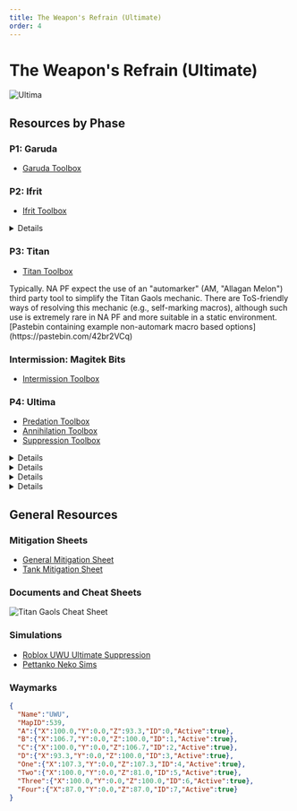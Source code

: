 ```yaml
---
title: The Weapon's Refrain (Ultimate)
order: 4
---
```


# The Weapon's Refrain (Ultimate)

![Ultima](/images/thumbnails/ultimate/Ultima.png)

## Resources by Phase

### P1: Garuda

- [Garuda Toolbox](https://ff14.toolboxgaming.space/?id=359535529826261&preview=1)   

### P2: Ifrit

- [Ifrit Toolbox](https://ff14.toolboxgaming.space/?id=562530446784261&preview=1) 

<Details title="Quick guide to Ifrit Dashes">
  <YouTube videoId="pZ6FPoVkbRY" />
</Details>



### P3: Titan

- [Titan Toolbox](https://ff14.toolboxgaming.space/?id=463534803605261&preview=1)

<Callout>
  Typically. NA PF expect the use of an "automarker" (AM, "Allagan Melon") third party tool to simplify the Titan Gaols mechanic.
  There are ToS-friendly ways of resolving this mechanic (e.g., self-marking macros),
  although such use is extremely rare in NA PF and more suitable in a static environment.
  [Pastebin containing example non-automark macro based options](https://pastebin.com/42br2VCq)
</Callout>

### Intermission: Magitek Bits

- [Intermission Toolbox](https://ff14.toolboxgaming.space/?id=430631425646261&preview=1)

### P4: Ultima

- [Predation Toolbox ](https://ff14.toolboxgaming.space/?id=530635345646261&preview=1)
- [Annihilation Toolbox ](https://ff14.toolboxgaming.space/?id=930637786646261&preview=1)
- [Suppression Toolbox ](https://ff14.toolboxgaming.space/?id=830635036646261&preview=1)

<Details title="The Weapon's Refrain (Ultimate) quick Predation guide">
  <YouTube videoId="d08-CA5zS1c" />
</Details>

<Details title="FFXIV UWU Annihilation visual guide 3-3-1-1">
  <YouTube videoId="9eUvqv6rNT0" />
</Details>

<Details title="UwU - Ultimate Suppression Visual Guide">
  <YouTube videoId="PSrbDnFtIJ0" />
</Details>

<Details title="Quick guide to Primal Roulette">
  <YouTube videoId="CHbzuXPIi-4" />
</Details>

## General Resources

### Mitigation Sheets

- [General Mitigation Sheet](https://docs.google.com/spreadsheets/d/1V-FXFOW8pj87DtqT4KpKSbu3AZYI4diSjH1F-FyNt_o/edit?usp=sharing)
- [Tank Mitigation Sheet](https://docs.google.com/spreadsheets/d/13dpeUEBHFpLxX38gjC8oh1xEB4F7xBECI9BvycJEsfk/edit#gid=831820397)

### Documents and Cheat Sheets

![Titan Gaols Cheat Sheet](/images/ultimates/uwu/TitanGaolsCheatSheet.png)

### Simulations

- [Roblox UWU Ultimate Suppression](https://www.roblox.com/games/6789369178/UWU-Ultimate-Suppression)
- [Pettanko Neko Sims](https://pettanko-neko.itch.io/just-like-the-simulations)

### Waymarks

```json
{
  "Name":"UWU",
  "MapID":539,
  "A":{"X":100.0,"Y":0.0,"Z":93.3,"ID":0,"Active":true},
  "B":{"X":106.7,"Y":0.0,"Z":100.0,"ID":1,"Active":true},
  "C":{"X":100.0,"Y":0.0,"Z":106.7,"ID":2,"Active":true},
  "D":{"X":93.3,"Y":0.0,"Z":100.0,"ID":3,"Active":true},
  "One":{"X":107.3,"Y":0.0,"Z":107.3,"ID":4,"Active":true},
  "Two":{"X":100.0,"Y":0.0,"Z":81.0,"ID":5,"Active":true},
  "Three":{"X":100.0,"Y":0.0,"Z":100.0,"ID":6,"Active":true},
  "Four":{"X":87.0,"Y":0.0,"Z":87.0,"ID":7,"Active":true}
}
```